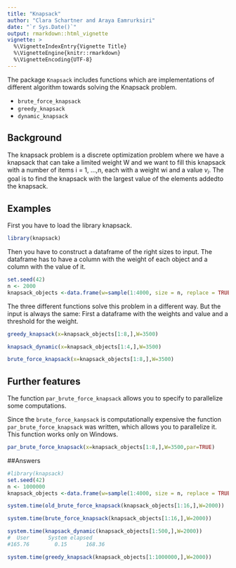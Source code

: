 ```yaml
---
title: "Knapsack"
author: "Clara Schartner and Araya Eamrurksiri"
date: "`r Sys.Date()`"
output: rmarkdown::html_vignette
vignette: >
  %\VignetteIndexEntry{Vignette Title}
  %\VignetteEngine{knitr::rmarkdown}
  %\VignetteEncoding{UTF-8}
---
```


The package  `Knapsack` includes functions which are implementations of different algorithm towards solving the Knapsack problem.

- `brute_force_knapsack` 
- `greedy_knapsack`
- `dynamic_knapsack`



## Background

The knapsack problem is a discrete optimization problem where we have a knapsack that can take a
limited weight W and we want to fill this knapsack with a number of items i = 1, ...,n, each with a weight wi and a value $v_{i}$. The goal is to find the knapsack with the largest value of the elements addedto the knapsack.


## Examples

First you have to load the library knapsack.

```r
library(knapsack)
```
Then you have to construct a dataframe of the right sizes to input.
The dataframe has to have a column with the weight of each object and a column with the value of it.
```r
set.seed(42)
n <- 2000
knapsack_objects <-data.frame(w=sample(1:4000, size = n, replace = TRUE),v=runif(n = n, 0, 10000))
```
The three different functions solve this problem in a different way.
But the input is always the same: First a dataframe with the weights and value and a threshold for the weight.
```r
greedy_knapsack(x=knapsack_objects[1:8,],W=3500)
```


```r
knapsack_dynamic(x=knapsack_objects[1:4,],W=3500)
```


```r
brute_force_knapsack(x=knapsack_objects[1:8,],W=3500)
```
## Further features


The function `par_brute_force_knapsack` allows you to specify to parallelize some computations.

Since the `brute_force_kanpsack` is computationally expensive the function `par_brute_force_knapsack` was written, which allows you to parallelize it.
This function works only on Windows.
```r
par_brute_force_knapsack(x=knapsack_objects[1:8,],W=3500,par=TRUE)
```

##Answers

```r
#library(knapsack)
set.seed(42)
n <- 1000000
knapsack_objects <-data.frame(w=sample(1:4000, size = n, replace = TRUE),v=runif(n = n, 0, 10000))
```

```r
system.time(old_brute_force_knapsack(knapsack_objects[1:16,],W=2000))
```

```r
system.time(brute_force_knapsack(knapsack_objects[1:16,],W=2000))
```

```r
system.time(knapsack_dynamic(knapsack_objects[1:500,],W=2000))
#  User      System elapsed 
#165.76        0.15      168.36 
```

```r
system.time(greedy_knapsack(knapsack_objects[1:1000000,],W=2000))
```

